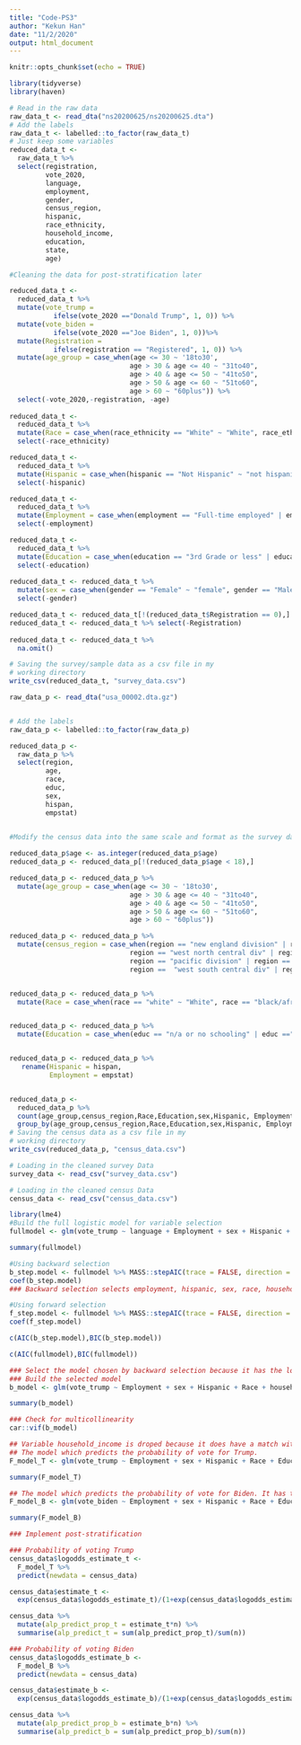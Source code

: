 ---
title: "Code-PS3"
author: "Kekun Han"
date: "11/2/2020"
output: html_document
---

```{r setup, include=FALSE}
knitr::opts_chunk$set(echo = TRUE)
```

```{r,include=FALSE}
library(tidyverse)
library(haven)

# Read in the raw data 
raw_data_t <- read_dta("ns20200625/ns20200625.dta")
# Add the labels
raw_data_t <- labelled::to_factor(raw_data_t)
# Just keep some variables
reduced_data_t <- 
  raw_data_t %>% 
  select(registration,
         vote_2020,
         language,
         employment,
         gender,
         census_region,
         hispanic,
         race_ethnicity,
         household_income,
         education,
         state,
         age)

#Cleaning the data for post-stratification later

reduced_data_t <-
  reduced_data_t %>%
  mutate(vote_trump = 
           ifelse(vote_2020 =="Donald Trump", 1, 0)) %>% 
  mutate(vote_biden =
           ifelse(vote_2020 =="Joe Biden", 1, 0))%>%
  mutate(Registration = 
           ifelse(registration == "Registered", 1, 0)) %>%
  mutate(age_group = case_when(age <= 30 ~ '18to30',
                              age > 30 & age <= 40 ~ "31to40",
                              age > 40 & age <= 50 ~ "41to50",
                              age > 50 & age <= 60 ~ "51to60",
                              age > 60 ~ "60plus")) %>%
  select(-vote_2020,-registration, -age) 
  
reduced_data_t <-
  reduced_data_t %>%
  mutate(Race = case_when(race_ethnicity == "White" ~ "White", race_ethnicity == "Black, or African American" ~ "Black, or African American", race_ethnicity == "American Indian or Alaska Native" ~ "American Indian or Alaska Native", race_ethnicity == "Asian (Chinese)" ~ "Asian (Chinese)", race_ethnicity == "Asian (Japanese)" ~ "Asian (Japanese)", race_ethnicity == "Asian (Asian Indian)" | race_ethnicity =="Asian (Filipino)" | race_ethnicity =="Asian (Korean)" | race_ethnicity =="Asian (Vietnamese)" | race_ethnicity =="Asian (Other)" | race_ethnicity =="Pacific Islander (Native Hawaiian)" | race_ethnicity =="Pacific Islander (Guamanian)" | race_ethnicity =="Pacific Islander (Samoan)" | race_ethnicity =="Pacific Islander (Other)"  ~ "Other Asian or Pacific Islander", race_ethnicity == "Some other race" ~ "Some other race")) %>%
  select(-race_ethnicity)

reduced_data_t <-
  reduced_data_t %>%
  mutate(Hispanic = case_when(hispanic == "Not Hispanic" ~ "not hispanic", hispanic == "Mexican" ~ "mexican", hispanic == "Cuban" ~ "cuban", hispanic == "Puerto Rican" ~ "puerto rican", hispanic == "Argentinian" | hispanic =="Colombian" | hispanic =="Ecuadorian" | hispanic =="Salvadorean" | hispanic =="Guatemalan" | hispanic =="Nicaraguan" | hispanic =="Panamanian" | hispanic =="Peruvian" | hispanic =="Spanish" | hispanic =="Venezuelan" | hispanic =="Other Hispanic" ~ "other")) %>%
  select(-hispanic)

reduced_data_t <-
  reduced_data_t %>%
  mutate(Employment = case_when(employment == "Full-time employed" | employment =="Part-time employed" | employment =="Self_employed" ~ "employed", employment == "Homemaker" | employment =="Retired" | employment =="Permanently disabled" | employment =="Student" | employment =="Other" ~ "not in labor force", employment == "Unemployed or temporarily on layoff" ~ "unemployed")) %>%
  select(-employment)

reduced_data_t <-
  reduced_data_t %>%
  mutate(Education = case_when(education == "3rd Grade or less" | education == "Middle School - Grades 4 - 8" ~ "Middle School or less", education == "Completed some high school" ~ "Completed some high school", education == "High school graduate" ~ "High school graduate", education == "Other post high school vocational training" | education == "Completed some college, but no degree" | education == "Completed some graduate, but no degree" ~ "Some College", education == "Associate Degree" ~ "Associate Degree", education == "College Degree (such as B.A., B.S.)" ~ "College Degree (such as B.A., B.S.)", education == "Masters degree" | education == "Doctorate degree" ~ "Beyond College" )) %>%
  select(-education)
    
reduced_data_t <- reduced_data_t %>%
  mutate(sex = case_when(gender == "Female" ~ "female", gender == "Male" ~ "male")) %>%
  select(-gender)

reduced_data_t <- reduced_data_t[!(reduced_data_t$Registration == 0),]
reduced_data_t <- reduced_data_t %>% select(-Registration)
  
reduced_data_t <- reduced_data_t %>%
  na.omit()  

# Saving the survey/sample data as a csv file in my
# working directory
write_csv(reduced_data_t, "survey_data.csv")
```

```{r,include=FALSE}
raw_data_p <- read_dta("usa_00002.dta.gz")


# Add the labels
raw_data_p <- labelled::to_factor(raw_data_p)
```

```{r,include=FALSE}
reduced_data_p <- 
  raw_data_p %>% 
  select(region,
         age, 
         race, 
         educ,
         sex,
         hispan,
         empstat)
      

#Modify the census data into the same scale and format as the survey data

reduced_data_p$age <- as.integer(reduced_data_p$age)
reduced_data_p <- reduced_data_p[!(reduced_data_p$age < 18),] 

reduced_data_p <- reduced_data_p %>%
  mutate(age_group = case_when(age <= 30 ~ '18to30',
                              age > 30 & age <= 40 ~ "31to40",
                              age > 40 & age <= 50 ~ "41to50",
                              age > 50 & age <= 60 ~ "51to60",
                              age > 60 ~ "60plus"))

reduced_data_p <- reduced_data_p %>%
  mutate(census_region = case_when(region == "new england division" | region == "middle atlantic division" ~ 'Northeast',
                              region == "west north central div" | region == "east north central div" ~ "Midwest",
                              region == "pacific division" | region == "mountain division" ~ "West",
                              region ==  "west south central div" | region == "east south central div" | region == "south atlantic division" ~ "South"))


reduced_data_p <- reduced_data_p %>%
  mutate(Race = case_when(race == "white" ~ "White", race == "black/african american/negro" ~ "Black, or African American", race == "american indian or alaska native" ~ "American Indian or Alaska Native", race == "chinese" ~ "Asian (Chinese)", race == "japanese" ~ "Asian (Japanese)", race == "other asian or pacific islander" ~ "Other Asian or Pacific Islander", race == "other race, nec" | race =="two major races" | race =="three or more major races" ~ "Some other race"))


reduced_data_p <- reduced_data_p %>%
  mutate(Education = case_when(educ == "n/a or no schooling" | educ =="nursery school to grade 4" | educ =="grade 5, 6, 7, or 8" ~ "Middle School or less", educ == "grade 9" | educ == "grade 10" | educ == "grade 11" ~ "Completed some high school", educ == "grade 12" ~ "High school graduate", educ == "1 year of college" | educ == "2 years of college" | educ == "3 years of college" ~ "Some College", educ == "4 years of college" ~ "College Degree (such as B.A., B.S.)", educ == "5+ years of college" ~ "Beyond College"))


reduced_data_p <- reduced_data_p %>%
   rename(Hispanic = hispan,
          Employment = empstat)


reduced_data_p <- 
  reduced_data_p %>%
  count(age_group,census_region,Race,Education,sex,Hispanic, Employment) %>%
  group_by(age_group,census_region,Race,Education,sex,Hispanic, Employment) 
# Saving the census data as a csv file in my
# working directory
write_csv(reduced_data_p, "census_data.csv")


```

```{r setup, include=FALSE}

# Loading in the cleaned survey Data
survey_data <- read_csv("survey_data.csv")

# Loading in the cleaned census Data
census_data <- read_csv("census_data.csv")

```


```{r,include=FALSE}
library(lme4)
#Build the full logistic model for variable selection
fullmodel <- glm(vote_trump ~ language + Employment + sex + Hispanic + Race + household_income + Education + age_group + state + census_region, data = survey_data, family = binomial)

summary(fullmodel)

```

```{r,include=FALSE}
#Using backward selection
b_step.model <- fullmodel %>% MASS::stepAIC(trace = FALSE, direction = "backward")
coef(b_step.model)
### Backward selection selects employment, hispanic, sex, race, household income, education, age_group, census_region
```

```{r,include=FALSE}
#Using forward selection
f_step.model <- fullmodel %>% MASS::stepAIC(trace = FALSE, direction = "forward")
coef(f_step.model)
```

```{r,include=FALSE}
c(AIC(b_step.model),BIC(b_step.model))

c(AIC(fullmodel),BIC(fullmodel))


```


```{r,include=FALSE}
### Select the model chosen by backward selection because it has the lowerst AIC and BIC.
### Build the selected model
b_model <- glm(vote_trump ~ Employment + sex + Hispanic + Race + household_income + Education + age_group + census_region, data = survey_data, family = binomial)

summary(b_model)
```

```{r,include=FALSE}
### Check for multicollinearity
car::vif(b_model)
```


```{r,include=FALSE}
## Variable household_income is droped because it does have a match with census data.
## The model which predicts the probability of vote for Trump.
F_model_T <- glm(vote_trump ~ Employment + sex + Hispanic + Race + Education + age_group + census_region, data = survey_data, family = binomial)

summary(F_model_T)
```


```{r,include=FALSE}
## The model which predicts the probability of vote for Biden. It has the exactly same predictors as the model which predict for Trump
F_model_B <- glm(vote_biden ~ Employment + sex + Hispanic + Race + Education + age_group + census_region, data = survey_data, family = binomial)

summary(F_model_B)
```

```{r,include=FALSE}


### Implement post-stratification

### Probability of voting Trump
census_data$logodds_estimate_t <-
  F_model_T %>%
  predict(newdata = census_data)

census_data$estimate_t <-
  exp(census_data$logodds_estimate_t)/(1+exp(census_data$logodds_estimate_t))

census_data %>%
  mutate(alp_predict_prop_t = estimate_t*n) %>%
  summarise(alp_predict_t = sum(alp_predict_prop_t)/sum(n))

### Probability of voting Biden
census_data$logodds_estimate_b <-
  F_model_B %>%
  predict(newdata = census_data)

census_data$estimate_b <-
  exp(census_data$logodds_estimate_b)/(1+exp(census_data$logodds_estimate_b))

census_data %>%
  mutate(alp_predict_prop_b = estimate_b*n) %>%
  summarise(alp_predict_b = sum(alp_predict_prop_b)/sum(n))
```